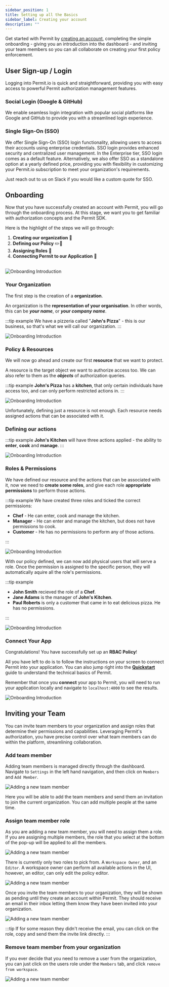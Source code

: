 ```yaml
---
sidebar_position: 1
title: Setting up all the Basics
sidebar_label: Creating your account
description: ""
---
```


Get started with Permit by <a href="https://app.permit.io/">creating an account</a>, completing the simple onboarding - giving you an
introduction into the dashboard - and inviting your team members so you can all collaborate on creating your first
policy enforcement.

## User Sign-up / Login

Logging into Permit.io is quick and straightforward, providing you with easy access to powerful Permit authorization
management features.

### Social Login (Google & GitHub)

We enable seamless login integration with popular social platforms like Google and GitHub to provide you with a
streamlined login experience.

### Single Sign-On (SSO)

We offer Single Sign-On (SSO) login functionality, allowing users to access their accounts using enterprise
credentials. SSO login provides enhanced security and centralized user management. In the Enterprise tier, SSO login
comes as a default feature. Alternatively, we also offer SSO as a standalone option at a yearly defined price, providing
you with flexibility in customizing your Permit.io subscription to meet your organization's requirements.

Just reach out to us on Slack if you would like a custom quote for SSO.

## Onboarding

Now that you have successfully created an account with Permit, you will go through the onboarding process. At this stage,
we want you to get familiar with authorization concepts and the Permit SDK.

Here is the highlight of the steps we will go through:

1. **Creating our organization** 🏢
2. **Defining our Policy** ✏️📄
3. **Assigning Roles** 🧑
4. **Connecting Permit to our Application** 🚀
   <br />
   <br />

![Onboarding Introduction](/img/updated/onboarding/1.png)

### Your Organization

The first step is the creation of a **organization**.

An organization is the **representation of your organisation**. In other words, this can be **_your name_**, or **_your company name_**.

:::tip example
We have a pizzeria called "**John's Pizza**" - this is our business, so that's what we will call our organization.
:::

![Onboarding Introduction](/img/updated/onboarding/2.png)

### Policy & Resources

We will now go ahead and create our first **resource** that we want to protect.

A resource is the target object we want to authorize access too. We can also refer to them as the **_objects_** of
authorization queries.

:::tip example
**John's Pizza** has a **kitchen**, that only certain individuals have access too, and can only perform restricted actions in.
:::

![Onboarding Introduction](/img/updated/onboarding/3.png)

Unfortunately, defining just a resource is not enough. Each resource needs assigned actions that can be associated with it.

### Defining our actions

:::tip example
**John's Kitchen** will have three actions applied - the ability to **enter**, **cook** and **manage**.
:::

![Onboarding Introduction](/img/updated/onboarding/4.png)

### Roles & Permissions

We have defined our resource and the actions that can be associated with it, now we need to **create some roles**,
and give each role **appropriate permissions** to perform those actions.

:::tip example
We have created three roles and ticked the correct permissions:

- **Chef** - He can enter, cook and manage the kitchen.
- **Manager** - He can enter and manage the kitchen, but does not have permissions to cook.
- **Customer** - He has no permissions to perform any of those actions.

:::

![Onboarding Introduction](/img/updated/onboarding/5.png)

With our policy defined, we can now add physical users that will serve a role. Once the permission is assigned to the specific person,
they will automatically aquire all the role's permissions.

:::tip example

- **John Smith** recieved the role of a **Chef**.
- **Jane Adams** is the manager of **John's Kitchen**.
- **Paul Roberts** is only a customer that came in to eat delicious pizza. He has no permissions.

:::

![Onboarding Introduction](/img/updated/onboarding/6.png)

### Connect Your App

Congratulations! You have successfully set up an **RBAC Policy**!

All you have left to do is to follow the instructions on your screen to connect Permit into your application.
You can also jump right into the **[Quickstart](/getting-started/quickstart)** guide to understand the technical basics of Permit.

Remember that once you **connect** your app to Permit, you will need to run your application locally
and navigate to `localhost:4000` to see the results.

![Onboarding Introduction](/img/updated/onboarding/7.png)

## Inviting your Team

You can invite team members to your organization and assign roles that determine their permissions and capabilities.
Leveraging Permit's authorization, you have precise control over what team members can do within the platform,
streamlining collaboration.

### Add team member

Adding team members is managed directly through the dashboard. Navigate to `Settings` in the left hand navigation,
and then click on `Members` and `Add Member`.

![Adding a new team member](/images/getting-started/create-your-account/team-members-1.png)

Here you will be able to add the team members and send them an invitation to join the current organization. You can add
multiple people at the same time.

### Assign team member role

As you are adding a new team member, you will need to assign them a role. If you are assigning multiple members, the role
that you select at the bottom of the pop-up will be applied to all the members.

![Adding a new team member](/images/getting-started/create-your-account/team-members-2.png)

There is currently only two roles to pick from. A `Workspace Owner`, and an `Editor`. A workspace owner can perform all
available actions in the UI, however, an editor, can only edit the policy editor.

![Adding a new team member](/images/getting-started/create-your-account/team-members-3.png)

Once you invite the team members to your organization, they will be shown as pending until they create an account within Permit.
They should receive an email in their inbox letting them know they have been invited into your organization.

![Adding a new team member](/images/getting-started/create-your-account/team-members-4.png)

:::tip
If for some reason they didn't receive the email, you can click on the role, copy and send them the invite link directly.
:::

### Remove team member from your organization

If you ever decide that you need to remove a user from the organization, you can just click on the users role under the `Members`
tab, and click `remove from workspace`.

![Adding a new team member](/images/getting-started/create-your-account/team-members-5.png)
